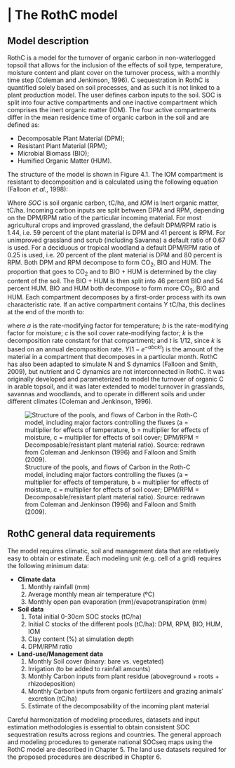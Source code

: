 # | The RothC model  

## Model description
RothC is a model for the turnover of organic carbon in non-waterlogged topsoil that allows for the inclusion of the effects of soil type, temperature, moisture content and plant cover on the turnover process, with a monthly time step (Coleman and Jenkinson, 1996). C sequestration in RothC is quantified solely based on soil processes, and as such it is not linked to a plant production model. The user defines carbon inputs to the soil. SOC is split into four active compartments and one inactive compartment which comprises the inert organic matter (IOM). The four active compartments differ in the mean residence time of organic carbon in the soil and are defined as:

*   Decomposable Plant Material (DPM); 
*   Resistant Plant Material (RPM); 
*   Microbial Biomass (BIO);
*   Humified Organic Matter (HUM).  

The structure of the model is shown in Figure 4.1.
The IOM compartment is resistant to decomposition and is calculated using the following equation (Falloon *et al.*, 1998):

\begin{equation}
\tag{4.1}
IOM = 0.049 \times SOC^{1.139} 
\end{equation}

Where $SOC$ is soil organic carbon, tC/ha, and $IOM$ is Inert organic matter, tC/ha.
Incoming carbon inputs are split between DPM and RPM, depending on the DPM/RPM ratio of the particular incoming material. For most agricultural crops and improved grassland, the default DPM/RPM ratio is 1.44, i.e. 59 percent of the plant material is DPM and 41 percent is RPM. For unimproved grassland and scrub (including Savanna) a default ratio of 0.67 is used. For a deciduous or tropical woodland a default  DPM/RPM ratio of 0.25 is used, i.e. 20 percent of the plant material is DPM and 80 percent is RPM.
Both DPM and RPM decompose to form CO~2~, BIO and HUM. The proportion that goes to CO~2~ and to BIO + HUM is determined by the clay content of the soil. The BIO + HUM is then split into 46 percent BIO and 54 percent HUM. BIO and HUM both decompose to form more CO~2~, BIO and HUM. Each compartment decomposes by a first-order process with its own characteristic rate. If an active compartment contains Y tC/ha, this declines at the end of the month to:

\begin{equation}
\tag{4.2}
Y e^{-abckt} tC/ha 
\end{equation}

where $a$ is the rate-modifying factor for temperature; $b$ is the rate-modifying factor for moisture; $c$ is the soil cover rate-modifying factor; $k$ is the decomposition rate constant for that compartment; and $t$ is 1/12, since $k$ is based on an annual decomposition rate. $Y (1 - e^{-abckt})$ is the amount of the material in a compartment that decomposes in a particular month.
RothC has also been adapted to simulate N and S dynamics (Falloon and Smith, 2009), but nutrient and C dynamics are not interconnected in RothC. It was originally developed and parameterized to model the turnover of organic C in arable topsoil, and it was later extended to model turnover in grasslands, savannas and woodlands, and to operate in different soils and under different climates (Coleman and Jenkinson, 1996).    

![Structure of the pools, and flows of Carbon in the Roth-C model, including major factors controlling the fluxes (a = multiplier for effects of temperature, b = multiplier for effects of moisture, c = multiplier for effects of soil cover; DPM/RPM = Decomposable/resistant plant material ratio). Source: redrawn from Coleman and Jenkinson (1996) and Falloon and Smith (2009).](images/Figure_4.1.png)    
  
 
## RothC general data requirements
The model requires climatic, soil and management data that are relatively easy to obtain or estimate.  Each modeling unit (e.g. cell of a grid) requires the following minimum data:

* **Climate data**
  1. Monthly rainfall (mm)
  2. Average monthly mean air temperature (ºC)
  3. Monthly open pan evaporation (mm)/evapotranspiration (mm)
* **Soil data**
  1. Total initial 0-30cm SOC stocks (tC/ha)
  2. Initial C stocks of the different pools (tC/ha): DPM, RPM, BIO, HUM, IOM
  3. Clay content (%) at simulation depth
  4. DPM/RPM ratio
* **Land-use/Management data**
  1.  Monthly Soil cover (binary: bare vs. vegetated)
  2. Irrigation (to be added to rainfall amounts)
  3. Monthly Carbon inputs from plant residue (aboveground + roots + rhizodeposition)
  4. Monthly Carbon inputs from organic fertilizers and grazing animals’ excretion (tC/ha)
  5. Estimate of the decomposability of the incoming plant material

Careful harmonization of modeling procedures, datasets and input estimation methodologies is essential to obtain consistent SOC sequestration results across regions and countries. The general approach and modeling procedures to generate national SOCseq maps using the RothC model are described in Chapter 5. The land use datasets required for the proposed procedures are described in Chapter 6.
